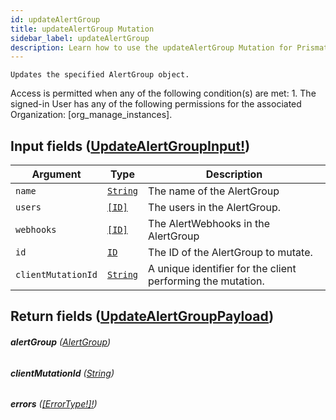 ```yaml
---
id: updateAlertGroup
title: updateAlertGroup Mutation
sidebar_label: updateAlertGroup
description: Learn how to use the updateAlertGroup Mutation for Prismatic's API.
---
```


    Updates the specified AlertGroup object.

Access is permitted when any of the following condition(s) are met: 1. The signed-in User has any of the following permissions for the associated Organization: [org_manage_instances].

## Input fields ([UpdateAlertGroupInput!](api/schema/input_object/UpdateAlertGroupInput.mdx))

| Argument           | Type                                     | Description                                                 |
| ------------------ | ---------------------------------------- | ----------------------------------------------------------- |
| `name`             | [`String`](api/schema/scalar/String.mdx) | The name of the AlertGroup                                  |
| `users`            | [`[ID]`](api/schema/scalar/ID.mdx)       | The users in the AlertGroup.                                |
| `webhooks`         | [`[ID]`](api/schema/scalar/ID.mdx)       | The AlertWebhooks in the AlertGroup                         |
| `id`               | [`ID`](api/schema/scalar/ID.mdx)         | The ID of the AlertGroup to mutate.                         |
| `clientMutationId` | [`String`](api/schema/scalar/String.mdx) | A unique identifier for the client performing the mutation. |

## Return fields ([UpdateAlertGroupPayload](api/schema/object/UpdateAlertGroupPayload.mdx))

###### <b>alertGroup</b> ([AlertGroup](api/schema/object/AlertGroup.mdx))

###### <b>clientMutationId</b> ([String](api/schema/scalar/String.mdx))

###### <b>errors</b> ([[ErrorType!]!](api/schema/object/ErrorType.mdx))
